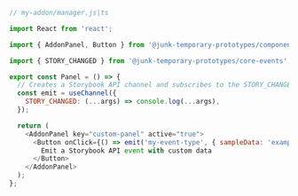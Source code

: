 ```js
// my-addon/manager.js|ts

import React from 'react';

import { AddonPanel, Button } from '@junk-temporary-prototypes/components';

import { STORY_CHANGED } from '@junk-temporary-prototypes/core-events';

export const Panel = () => {
  // Creates a Storybook API channel and subscribes to the STORY_CHANGED event
  const emit = useChannel({
    STORY_CHANGED: (...args) => console.log(...args),
  });

  return (
    <AddonPanel key="custom-panel" active="true">
      <Button onClick={() => emit('my-event-type', { sampleData: 'example' })}>
        Emit a Storybook API event with custom data
      </Button>
    </AddonPanel>
  );
};
```
